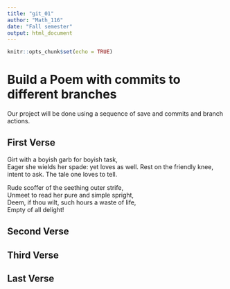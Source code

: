 ```yaml
---
title: "git_01"
author: "Math_116"
date: "Fall semester"
output: html_document
---
```


```r
knitr::opts_chunk$set(echo = TRUE)
```
# Build a Poem with commits to different branches
Our project will be done using a sequence of save and commits and branch actions.
<!-- Do not modify or change any text in "!--" bracketed areas such as this --- these are instructions to
you, if you change any of this the git program will notice it and compromise your git merging strategy !-->

## First Verse 
<!--Put the first five lines of a poem by Lewis Carrol in this section!-->

Girt with a boyish garb for boyish task,  
   Eager she wields her spade: yet loves as well. 
Rest on the friendly knee, intent to ask. 
         The tale one loves to tell.  

Rude scoffer of the seething outer strife,  
   Unmeet to read her pure and simple spright,  
Deem, if thou wilt, such hours a waste of life,  
         Empty of all delight!  

## Second Verse
<!--Put the first five lines of a poem by Robert Frost here!-->

## Third Verse
<!--Put the first two verses of The Walrus and the Carpenter here!-->

## Last Verse
<!--Put a short poem you created using chatGPT of 20 to 30 lines,here!-->
